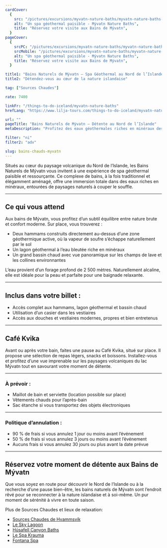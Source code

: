 ```yaml
---
cardCover:
  {
    src: "/pictures/excursions/myvatn-nature-baths/myvatn-nature-baths-card.webp",
    alt: "Un spa géothermal paisible - Mývatn Nature Baths",
    title: "Réservez votre visite aux Bains de Mývatn",
  }
pageCover:
  {
    srcPC: "/pictures/excursions/myvatn-nature-baths/myvatn-nature-baths-header-pc.webp",
    srcMobile: "/pictures/excursions/myvatn-nature-baths/myvatn-nature-baths-header-mobile.webp",
    alt: "Un spa géothermal paisible - Mývatn Nature Baths",
    title: "Réservez votre visite aux Bains de Mývatn",
  }

title1: "Bains Naturels de Mývatn – Spa Géothermal au Nord de l’Islande"
title2: "Détendez-vous au cœur de la nature islandaise"

tag: ["Sources Chaudes"]

rate: 7400

linkFr: "/things-to-do-iceland/myvatn-nature-baths"
hrefLang: "https://www.lilja-tours.com/things-to-do-iceland/myvatn-nature-baths"

url: ""
pageTitle: "Bains Naturels de Mývatn – Détente au Nord de l’Islande"
metaDescription: "Profitez des eaux géothermales riches en minéraux des bains de Mývatn. Détente, nature volcanique, vue panoramique et confort moderne au Nord de l’Islande."

filter: "ni"
filter2: "adv"

slug: bains-chauds-myvatn
---
```


Situés au cœur du paysage volcanique du Nord de l’Islande, les Bains Naturels de Mývatn vous invitent à une expérience de spa géothermal paisible et ressourçante. Ce complexe de bains, à la fois traditionnel et élégamment aménagé, offre une immersion totale dans des eaux riches en minéraux, entourées de paysages naturels à couper le souffle.

---

## Ce qui vous attend

Aux bains de Mývatn, vous profitez d’un subtil équilibre entre nature brute et confort moderne. Sur place, vous trouverez :

- Deux hammams construits directement au-dessus d’une zone géothermique active, où la vapeur de soufre s’échappe naturellement par le sol
- Un lagon géothermal à l’eau bleutée riche en minéraux
- Un grand bassin chaud avec vue panoramique sur les champs de lave et les collines environnantes

L’eau provient d’un forage profond de 2 500 mètres. Naturellement alcaline, elle est idéale pour la peau et parfaite pour une baignade relaxante.

---

## Inclus dans votre billet :

- Accès complet aux hammams, lagon géothermal et bassin chaud
- Utilisation d’un casier dans les vestiaires
- Accès aux douches et vestiaires modernes, propres et bien entretenus

---

## Café Kvika

Avant ou après votre bain, faites une pause au Café Kvika, situé sur place. Il propose une sélection de repas légers, snacks et boissons. Installez-vous et profitez d’une vue imprenable sur les paysages volcaniques du lac Mývatn tout en savourant votre moment de détente.

---

### À prévoir :

- Maillot de bain et serviette (location possible sur place)
- Vêtements chauds pour l’après-bain
- Sac étanche si vous transportez des objets électroniques

---

### Politique d’annulation :

- 90 % de frais si vous annulez 1 jour ou moins avant l’événement
- 50 % de frais si vous annulez 3 jours ou moins avant l’événement
- Aucuns frais si vous annulez 30 jours ou plus avant la date prévue

---

## Réservez votre moment de détente aux Bains de Mývatn

Que vous soyez en route pour découvrir le Nord de l’Islande ou à la recherche d’une pause bien-être, les bains naturels de Mývatn sont l’endroit rêvé pour se reconnecter à la nature islandaise et à soi-même. Un pur moment de sérénité à vivre en toute saison.

<script
  type="text/javascript"
  src="https://widgets.bokun.io/assets/javascripts/apps/build/BokunWidgetsLoader.js?bookingChannelUUID=97236c68-b945-4a96-8587-660bdc4c45fd"
  async
></script>

<div
  class="bokunWidget"
  data-src="https://widgets.bokun.io/online-sales/97236c68-b945-4a96-8587-660bdc4c45fd/experience-calendar/28946"
></div>

Plus de Sources Chaudes et lieux de relaxation:

- <a href="/fr/a-faire-en-islande/reserver-hvammsvik-spa/" title="Source chaude islandaise">Sources Chaudes de Hvammsvík</a>
- <a href="/fr/a-faire-en-islande/reserver-sky-lagoon-pure-pass/" title="Source chaude islandaise">Le Sky Lagoon</a>
- <a href="/fr/a-faire-en-islande/reserver-husafell-canyon-baths/" title="Source chaude islandaise">Húsafell Canyon Baths</a>
- <a href="/fr/a-faire-en-islande/krauma-spa-geothermal/" title="Source chaude islandaise">Le Spa Krauma</a>
- <a href="/fr/a-faire-en-islande/sources-chaudes-laugarvatn-fontana/" title="Source chaude islandaise">Fontana Spa</a>